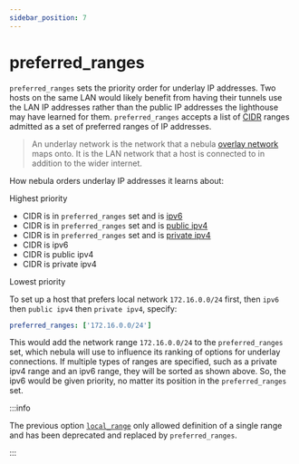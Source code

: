 ```yaml
---
sidebar_position: 7
---
```


# preferred_ranges

`preferred_ranges` sets the priority order for underlay IP addresses. Two hosts on the same LAN would likely benefit from having their tunnels use the LAN IP addresses rather than the public IP addresses the lighthouse may have learned for them. `preferred_ranges` accepts a list of [CIDR](https://en.wikipedia.org/wiki/Classless_Inter-Domain_Routing) ranges admitted as a set of preferred ranges of IP addresses.

> An underlay network is the network that a nebula [overlay network](https://en.wikipedia.org/wiki/Overlay_network) maps onto. It is the LAN network that a host is connected to in addition to the wider internet.

How nebula orders underlay IP addresses it learns about:

Highest priority

- CIDR is in `preferred_ranges` set and is [ipv6](https://en.wikipedia.org/wiki/IPv6)
- CIDR is in `preferred_ranges` set and is [public ipv4](https://en.wikipedia.org/wiki/IPv4)
- CIDR is in `preferred_ranges` set and is [private ipv4](https://en.wikipedia.org/wiki/IPv4#Private_networks)
- CIDR is ipv6
- CIDR is public ipv4
- CIDR is private ipv4

Lowest priority

To set up a host that prefers local network `172.16.0.0/24` first, then `ipv6` then `public ipv4` then `private ipv4`, specify:

```yml
preferred_ranges: ['172.16.0.0/24']
```

This would add the network range `172.16.0.0/24` to the `preferred_ranges` set, which nebula will use to influence its ranking of options for underlay connections. If multiple types of ranges are specified, such as a private ipv4 range and an ipv6 range, they will be sorted as shown above. So, the ipv6 would be given priority, no matter its position in the `preferred_ranges` set.

:::info

The previous option [`local_range`](/config/local-range) only allowed definition of a single range
and has been deprecated and replaced by `preferred_ranges`.

:::
